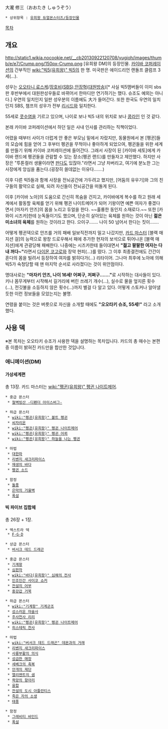 大瀧 修三（おおたき しゅうぞう） 

 * 상위항목 : [[유희왕 듀얼몬스터즈/등장인물]]

[[목차]]
== 개요 ==
http://static1.wikia.nocookie.net/__cb20130922120708/yugioh/images/thumb/e/e7/Crump.png/150px-Crump.png
[유희왕 DM]의 등장인물. [[카이바 코퍼레이션]]의 간부직인 [[wiki:"빅5(유희왕)" 빅5]]의 한 명. 미국판은 에이드리언 랜돌프 클럼프 3세(…).

성우는 [[오오타니 료스케]]/[[장호비]]([[SBS]]),[[안장혁]]([[대원방송]])[* 사실 빅5맴버들이 이미 sbs판 후반부에서 대원판성우들로 바뀌어서 한마디만 연기하기는 했다. 슈조도 예외는 아니다.] 우연의 일치인지 일판 성우분의 이름에도 大가 들어간다. 또한 한국도 우연의 일치인지 SBS, 챔프의 성우가 전부 [[리시드]]와 일치한다.

55세로 [[콧수염]]을 기르고 있으며, 나이로 보나 빅5 내의 위치로 보나 [[콩라인]] 인 것 같다.

본래 카이바 코퍼레이션에서 하던 일은 사내 인사를 관리하는 직책이었다.

어렸을 때부터 사이가 더럽게 안 좋은 부모님 밑에서 자랐지만, 동물원에서 본 [펭귄]들의 모습에 힘을 얻어 그 후부터 펭귄을 무척이나 좋아하게 되었으여, 펭귄들을 위한 세계를 만들기 위해 카이바 코퍼레이션에 들어간다. 그래서 사장이 된 [카이바 세토]에게 카이바 랜드에 펭귄들을 관람할 수 있는 장소(펭귄 랜드)를 만들자고 제안했다. 하지만 사장은 "투톤컬러 생물이라면 [[판다]]도 있잖아."라면서 그냥 차버리고, 여기에 분노한 그는 사장에게 앙심을 품는다.(굉장히 쓸데없는 이유다…….)

이후 다른 빅5들과 함께 사장을 전뇌공간에 가두려고 했지만, [어둠의 유우기]와 그의 친구들의 활약으로 실패, 되려 자신들이 전뇌공간을 떠돌게 된다.

이후 [카이바 노아]의 도움으로 간신히 목숨을 건지고, 카이바에게 복수를 하고 원래 세계에서 활동할 육체를 얻기 위해 펭귄 나이트메어가 되어 기왕이면 예쁜 여자가 좋겠다면서 [마자키 안즈]의 몸을 노리고 듀얼을 한다. ~~훌륭한 동인지 소재로다.~~ 또한 [카와이 시즈카]한테 눈독들이기도 했으며, 단순히 살아있는 육체를 원하는 것이 아닌 '''젊은 미소녀의 육체'''를 원하는 것이라고 한다. 으이구……. 나이 50 넘어서 한다는 짓이…….

어떻게 펭귄덱으로 안즈를 거의 패배 일보직전까지 밀고 나갔지만, [[카드 마스터]] [블랙 매지션 걸]의 능력으로 왕창 드로우해서 패에 추가한 현자의 보석으로 튀어나온 [블랙 매지션]에게 관광당해 패배한다. 나중에는 시즈카한테 들이대면서 '''"젊고 팔팔한 여자는 다 내 꺼다~"'''라면서 [[다이몬 코고로]]와 장악 현피(…)를 떴다. 그 이후 최종결전에도 간간이 혼다의 몸을 빌려서 등장하여 여자를 밝히다가(…) 리타이어. 그나마 최후에 노아에 의해 빅5가 숙청당할 때 맨 마지막 순서로 사라졌다는 것이 위안점이다.

명대사로는 '''"마자키 안즈, 나이 16세! 어쩌구, 저쩌구……."'''로 시작하는 대사들이 있다. 키나 몸무게부터 시작해서 길거리에 버린 쓰레기 개수(…), 실수로 물을 엎지른 횟수(…), 전깃불을 소등하지 않은 횟수(…)까지 별걸 다 알고 있다. 어떻게 스토커나 알아낼듯한 이런 정보들을 모았는지는 불명. 

연령을 붙이는 것은 버릇으로 자신을 소개할 때에도 '''"오오타키 슈조, 55세!"''' 라고 소개했다.

== 사용 덱 ==
※본 목차는 오오타키 슈조가 사용한 덱을 설명하는 목차입니다. 카드의 총 매수는 본편 중 이름이 밝혀진 카드만을 합산한 것입니다.

=== 애니메이션(DM) ===
==== 가상세계편 ====
총 13장. 카드 마스터는 [[wiki:"펭귄(유희왕)" 펭귄 나이트메어]].

 * 중급 몬스터
  * [[철벽빙산 -디펜더 아이스버그-]]

 * 하급 몬스터
  * [[wiki:"펭귄(유희왕)" 볼트 펭귄]]
  * [[씨자리온]]
  * [[wiki:"펭귄(유희왕)" 펭귄 나이트메어]]
  * [[wiki:"펭귄(유희왕)" 펭귄 어뢰]]
  * [[wiki:"펭귄(유희왕)" 하늘을 나는 펭귄]]

 * 마법
  * [[대한파]]
  * [[리벤지 새크리파이스]]
  * [[재생의 바다]]
  * [[펭귄 소드]]

 * 함정
  * [[돌풍]]
  * [[은막의 거울벽]]
  * [[폭설]]

==== 빅 파이브 집합체 ====
총 26장 + 1장.

 * 엑스트라 덱
  * [[F·G·D]]

 * 상급 몬스터
  * [[버서크 데드 드래곤]]

 * 중급 몬스터
  * [[기계왕]]
  * [[심판자]]
  * [[wiki:"바다(유희왕)" 심해의 전사]]
  * [[인조인간 사이코 쇼커]]
  * [[전설의 어부]]
  * [[중강갑 거북]]

 * 하급 몬스터
  * [[wiki:"기계왕" 기계군조]]
  * [[성스러운 마술사]]
  * [[주사천사 리리]]
  * [[wiki:"펭귄(유희왕)" 펭귄 나이트메어]]
  * [[히스테릭 천사]]

 * 마법
  * [[wiki:"버서크 데드 드래곤" 데몬과의 거래]]
  * [[리벤지 새크리파이스]]
  * [[사룡부활의 의식]]
  * [[성급한 매장]]
  * [[세베크의 축복]]
  * [[안개의 제단]]
  * [[엘리멘트의 샘]]
  * [[욕망의 항아리]]
  * [[융합]]
  * [[전설의 도시 아틀란티스]]
  * [[죽은 자의 소생]]
  * [[태풍]]

 * 함정
  * [[그레비티 바인드]]
  * [[폭설]]
